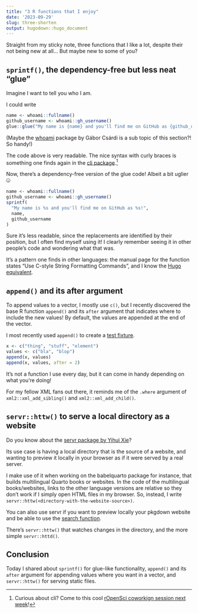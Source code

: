 ```yaml
---
title: "3 R functions that I enjoy"
date: '2023-09-29'
slug: three-shorten
output: hugodown::hugo_document
---
```


Straight from my sticky note, three functions that I like a lot, despite their not being new at all...
But maybe new to some of you?

## `sprintf()`, the dependency-free but less neat "glue"

Imagine I want to tell you who I am.

I could write

```r
name <- whoami::fullname()
github_username <- whoami::gh_username()
glue::glue("My name is {name} and you'll find me on GitHub as {github_username}!")
```

(Maybe the [whoami](https://r-lib.github.io/whoami/) package by Gábor Csárdi is a sub topic of this section?! So handy!)

The code above is very readable.
The nice syntax with curly braces is something one finds again in the [cli package](https://cli.r-lib.org/).[^cli]

[^cli]: Curious about cli? Come to this cool [rOpenSci coworkign session next week](https://ropensci.org/events/coworking-2023-10/)!

Now, there's a dependency-free version of the glue code!
Albeit a bit uglier 🤐

```r
name <- whoami::fullname()
github_username <- whoami::gh_username()
sprintf(
  "My name is %s and you'll find me on GitHub as %s!",
  name,
  github_username
)
```

Sure it's less readable, since the replacements are identified by their position,
but I often find myself using it!
I clearly remember seeing it in other people's code and wondering what that was.

It's a pattern one finds in other languages: the manual page for the function states 
"Use C-style String Formatting Commands", and I know the [Hugo equivalent](https://gohugo.io/functions/printf/).

## `append()` and its after argument

To append values to a vector, I mostly use `c()`, but I recently discovered the base R function `append()` and its `after` argument that indicates where to include the new values!
By default, the values are appended at the end of the vector.

I most recently used `append()` to create a [test fixture](https://github.com/ropensci-review-tools/babeldown/blob/8e0fe9626c8ebe7cb70839b7751dfa803789107a/tests/testthat/test-translate-hugo.R#L12).

```r
x <- c("thing", "stuff", "element")
values <- c("bla", "blop")
append(x, values)
append(x, values, after = 2)
```

It's not a function I use every day, but it can come in handy depending on what you're doing!

For my fellow XML fans out there, it reminds me of the `.where` argument of `xml2::xml_add_sibling()` and `xml2::xml_add_child()`.

## `servr::httw()` to serve a local directory as a website

Do you know about the [servr package by Yihui Xie](https://github.com/yihui/servr)?

Its use case is having a local directory that is the source of a website, and wanting to preview it locally in your browser as if it were served by a real server.

I make use of it when working on the babelquarto package for instance, that builds multilingual Quarto books or websites.
In the code of the multilingual books/websites, links to the other language versions are relative so they don't work if I simply open HTML files in my browser.
So, instead, I write `servr::httw(<directory-with-the-website-source>)`.

You can also use servr if you want to preview locally your pkgdown website and be able to use the [search function](https://pkgdown.r-lib.org/articles/search.html#bootstrap-5-built-in-search).

There's `servr::httw()` that watches changes in the directory, and the more simple `servr::httd()`.

## Conclusion

Today I shared about `sprintf()` for glue-like functionality, `append()` and its `after` argument for appending values where you want in a vector, and `servr::httw()` for serving static files.